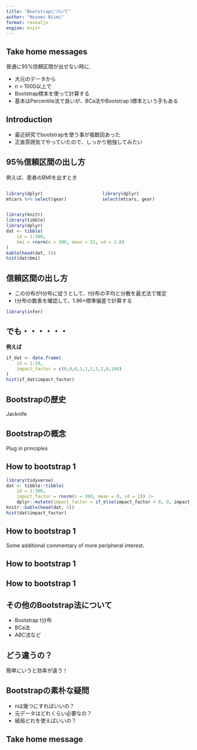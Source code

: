 ```yaml
---
title: "Bootstrapについて"
author: "Nozomi Niimi"
format: revealjs
engine: knitr
---
```


## Take home messages

普通に95%信頼区間が出せない時に. 

- 大元のデータから
- n = 1000以上で
- Bootstrap標本を使って計算する
- 基本はPercentile法で良いが、BCa法やBootstrap t標本という手もある


## Introduction

- 最近研究でbootstrapを使う事が複数回あった
- 正直雰囲気でやっていたので、しっかり勉強してみたい

## 95％信頼区間の出し方
例えば、患者のBMIを出すとき


:::::::::::::: {.columns}
::: {.column width="50%"}


```r
library(dplyr)
mtcars %>% select(gear)
```

:::
::: {.column width="50%"}

```r
library(dplyr)
select(mtcars, gear)
```

:::
::::::::::::::

```r
library(knitr)
library(tibble)
library(dplyr)
dat <- tibble(
    id = 1:300, 
    bmi = rnorm(n = 300, mean = 21, sd = 1.0)
)
kable(head(dat, 5))
hist(dat$bmi)
```
## 信頼区間の出し方

- この分布がt分布に従うとして、t分布の平均と分散を最尤法で推定
- t分布の数表を確認して、1.96×標準偏差で計算する

```r
library(infer)
```


## でも・・・・・・

__例えば__
```r
if_dat <- data.frame(
    id = 1:10, 
    impact_factor = c(0,0,0,1,1,2,3,2,0,100)
)
hist(if_dat$impact_factor)
```

## Bootstrapの歴史

Jacknife

## Bootstrapの概念

Plug in principles

## How to bootstrap 1

```r
library(tidyverse)
dat <- tibble::tibble(
    id = 1:300, 
    impact_factor = rnorm(n = 300, mean = 0, sd = 1)) |> 
    dplyr::mutate(impact_factor = if_else(impact_factor < 0, 0, impact_factor))
knitr::kable(head(dat, 5))
hist(dat$impact_factor)
```

## How to bootstrap 1
::: aside
Some additional commentary of more peripheral interest.
:::
## How to bootstrap 1

## How to bootstrap 1

## その他のBootstrap法について

- Bootstrap t分布
- BCa法
- ABC法など

## どう違うの？

簡単にいうと効率が違う！

## Bootstrapの素朴な疑問

- nは幾つにすればいいの？
- 元データはどれくらい必要なの？
- 結局どれを使えばいいの？

## Take home message






